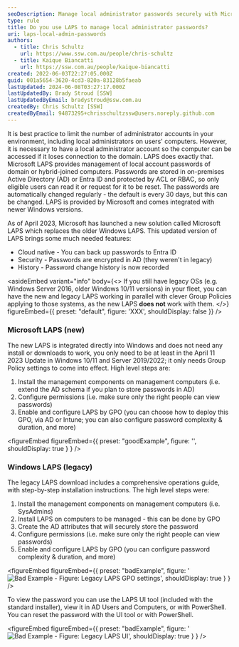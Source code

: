 ```yaml
---
seoDescription: Manage local administrator passwords securely with Microsoft LAPS, a best practice for limiting admin accounts and ensuring computer accessibility.
type: rule
title: Do you use LAPS to manage local administrator passwords?
uri: laps-local-admin-passwords
authors:
  - title: Chris Schultz
    url: https://www.ssw.com.au/people/chris-schultz
  - title: Kaique Biancatti
    url: https://ssw.com.au/people/kaique-biancatti
created: 2022-06-03T22:27:05.000Z
guid: 001a5654-3620-4cd3-820a-83128b5faeab
lastUpdated: 2024-06-08T03:27:17.000Z
lastUpdatedBy: Brady Stroud [SSW]
lastUpdatedByEmail: bradystroud@ssw.com.au
createdBy: Chris Schultz [SSW]
createdByEmail: 94873295+chrisschultzssw@users.noreply.github.com
---
```


It is best practice to limit the number of administrator accounts in your environment, including local administrators on users' computers. However, it is necessary to have a local administrator account so the computer can be accessed if it loses connection to the domain. LAPS does exactly that.
Microsoft LAPS provides management of local account passwords of domain or hybrid-joined computers. Passwords are stored in on-premises Active Directory (AD) or Entra ID and protected by ACL or RBAC, so only eligible users can read it or request for it to be reset. The passwords are automatically changed regularly - the default is every 30 days, but this can be changed. LAPS is provided by Microsoft and comes integrated with newer Windows versions.

As of April 2023, Microsoft has launched a new solution called Microsoft LAPS which replaces the older Windows LAPS.
This updated version of LAPS brings some much needed features:

- Cloud native - You can back up passwords to Entra ID
- Security - Passwords are encrypted in AD (they weren't in legacy)
- History - Password change history is now recorded

<asideEmbed
  variant="info"
  body={<>
    If you still have legacy OSs (e.g. Windows Server 2016, older Windows 10/11 versions) in your fleet, you can have the new and legacy LAPS working in parallel with clever Group Policies applying to those systems, as the new LAPS **does not** work with them.
  </>}
  figureEmbed={{
    preset: "default",
    figure: 'XXX',
    shouldDisplay: false
  }}
/>

### Microsoft LAPS (new)

The new LAPS is integrated directly into Windows and does not need any install or downloads to work, you only need to be at least in the April 11 2023 Update in Windows 10/11 and Server 2019/2022; it only needs Group Policy settings to come into effect. High level steps are:

1. Install the management components on management computers (i.e. extend the AD schema if you plan to store passwords in AD)
2. Configure permissions (i.e. make sure only the right people can view passwords)
3. Enable and configure LAPS by GPO (you can choose how to deploy this GPO, via AD or Intune; you can also configure password complexity & duration, and more)

<figureEmbed figureEmbed={{
  preset: "goodExample",
  figure: '<youtubeEmbed url="https://www.youtube.com/embed/jdEDIXm4JgU?si=P2zwzjXB_EMICojp" description="✅ Good Example - Video: Managing local admin account passwords in AD and Azure AD (long - 20 min)" />',
  shouldDisplay: true
} } />


### Windows LAPS (legacy)

The legacy LAPS download includes a comprehensive operations guide, with step-by-step installation instructions. The high level steps were:

1. Install the management components on management computers (i.e. SysAdmins)
2. Install LAPS on computers to be managed - this can be done by GPO
3. Create the AD attributes that will securely store the password
4. Configure permissions (i.e. make sure only the right people can view passwords)
5. Enable and configure LAPS by GPO (you can configure password complexity & duration, and more)

<figureEmbed figureEmbed={{
  preset: "badExample",
  figure: '![Bad Example - Figure: Legacy LAPS GPO settings](/uploads/rules/laps-local-admin-passwords/laps-gpo.png)',
  shouldDisplay: true
} } />


To view the password you can use the LAPS UI tool (included with the standard installer), view it in AD Users and Computers, or with PowerShell. You can reset the password with the UI tool or with PowerShell.

<figureEmbed figureEmbed={{
  preset: "badExample",
  figure: '![Bad Example - Figure: Legacy LAPS UI](/uploads/rules/laps-local-admin-passwords/laps-ui.png)',
  shouldDisplay: true
} } />
